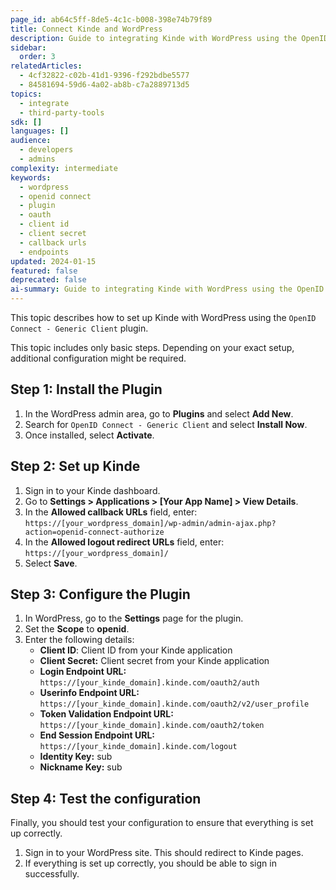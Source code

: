 ```yaml
---
page_id: ab64c5ff-8de5-4c1c-b008-398e74b79f89
title: Connect Kinde and WordPress
description: Guide to integrating Kinde with WordPress using the OpenID Connect Generic Client plugin including plugin installation and OAuth configuration
sidebar:
  order: 3
relatedArticles:
  - 4cf32822-c02b-41d1-9396-f292bdbe5577
  - 84581694-59d6-4a02-ab8b-c7a2889713d5
topics:
  - integrate
  - third-party-tools
sdk: []
languages: []
audience:
  - developers
  - admins
complexity: intermediate
keywords:
  - wordpress
  - openid connect
  - plugin
  - oauth
  - client id
  - client secret
  - callback urls
  - endpoints
updated: 2024-01-15
featured: false
deprecated: false
ai-summary: Guide to integrating Kinde with WordPress using the OpenID Connect Generic Client plugin including plugin installation and OAuth configuration.
---
```


This topic describes how to set up Kinde with WordPress using the `OpenID Connect - Generic Client` plugin.

<Aside>

This topic includes only basic steps. Depending on your exact setup, additional configuration might be required.

</Aside>

## Step 1: Install the Plugin

1. In the WordPress admin area, go to **Plugins** and select **Add New**.
2. Search for `OpenID Connect - Generic Client` and select **Install Now**.
3. Once installed, select **Activate**.

## Step 2: Set up Kinde

1. Sign in to your Kinde dashboard.
2. Go to **Settings > Applications > [Your App Name] > View Details**.
3. In the **Allowed callback URLs** field, enter:
   `https://[your_wordpress_domain]/wp-admin/admin-ajax.php?action=openid-connect-authorize`
4. In the **Allowed logout redirect URLs** field, enter:
   `https://[your_wordpress_domain]/`
5. Select **Save**.

## Step 3: Configure the Plugin

1. In WordPress, go to the **Settings** page for the plugin.
2. Set the **Scope** to **openid**.
3. Enter the following details:
   - **Client ID**: Client ID from your Kinde application
   - **Client Secret:** Client secret from your Kinde application
   - **Login Endpoint URL:** `https://[your_kinde_domain].kinde.com/oauth2/auth`
   - **Userinfo Endpoint URL:** `https://[your_kinde_domain].kinde.com/oauth2/v2/user_profile`
   - **Token Validation Endpoint URL:** `https://[your_kinde_domain].kinde.com/oauth2/token`
   - **End Session Endpoint URL:** `https://[your_kinde_domain].kinde.com/logout`
   - **Identity Key:** sub
   - **Nickname Key:** sub

## Step 4: Test the configuration

Finally, you should test your configuration to ensure that everything is set up correctly.

1. Sign in to your WordPress site. This should redirect to Kinde pages.
2. If everything is set up correctly, you should be able to sign in successfully.
